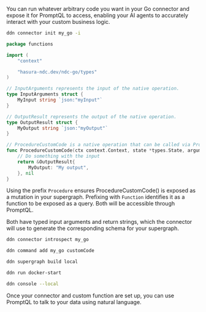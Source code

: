 You can run whatever arbitrary code you want in your Go connector and expose it for PromptQL to access, enabling your AI
agents to accurately interact with your custom business logic.

```sh title="Initialize a new connector and select hasura/go from the list:"
ddn connector init my_go -i
```

```go title="Replace the functions.go contents with your own custom code:"
package functions

import (
	"context"

	"hasura-ndc.dev/ndc-go/types"
)

// InputArguments represents the input of the native operation.
type InputArguments struct {
	MyInput string `json:"myInput"`
}

// OutputResult represents the output of the native operation.
type OutputResult struct {
	MyOutput string `json:"myOutput"`
}

// ProcedureCustomCode is a native operation that can be called via PromptQL.
func ProcedureCustomCode(ctx context.Context, state *types.State, arguments *InputArguments) (*OutputResult, error) {
	// Do something with the input
	return &OutputResult{
		MyOutput: "My output",
	}, nil
}
```

Using the prefix `Procedure` ensures ProcedureCustomCode() is exposed as a mutation in your supergraph. Prefixing with
`Function` identifies it as a function to be exposed as a query. Both will be accessible through PromptQL.

Both have typed input arguments and return strings, which the connector will use to generate the corresponding schema
for your supergraph.

```bash title="Introspect the connector:"
ddn connector introspect my_go
```

```bash title="Track the function:"
ddn command add my_go customCode
```

```bash title="Create a new build:"
ddn supergraph build local
```

```bash title="Start your services:"
ddn run docker-start
```

```bash title="Open your development console:"
ddn console --local
```

Once your connector and custom function are set up, you can use PromptQL to talk to your data using natural language.
